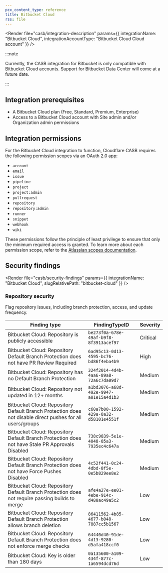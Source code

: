 ```yaml
---
pcx_content_type: reference
title: Bitbucket Cloud
rss: file
---
```



<Render
  file="casb/integration-description"
  params={{ integrationName: "Bitbucket Cloud", integrationAccountType: "Bitbucket Cloud Cloud account" }}
/>

:::note

Currently, the CASB integration for Bitbucket is only compatible with Bitbucket Cloud accounts. Support for Bitbucket Data Center will come at a future date.

:::

## Integration prerequisites

- A Bitbucket Cloud plan (Free, Standard, Premium, Enterprise)
- Access to a Bitbucket Cloud account with Site admin and/or Organization admin permissions

## Integration permissions

For the Bitbucket Cloud integration to function, Cloudflare CASB requires the following permission scopes via an OAuth 2.0 app:

- `account`
- `email`
- `issue`
- `pipeline`
- `project`
- `project:admin`
- `pullrequest`
- `repository`
- `repository:admin`
- `runner`
- `snippet`
- `webhook`
- `wiki`

These permissions follow the principle of least privilege to ensure that only the minimum required access is granted. To learn more about each permission scope, refer to the [Atlassian scopes documentation](https://developer.atlassian.com/cloud/bitbucket/rest/intro/#oauth-2-0).

## Security findings

<Render
  file="casb/security-findings"
  params={{ integrationName: "Bitbucket Cloud", slugRelativePath: "bitbucket-cloud" }}
/>

### Repository security

Flag repository issues, including branch protection, access, and update frequency.

| Finding type                                                                                              | FindingTypeID                          | Severity |
| --------------------------------------------------------------------------------------------------------- | -------------------------------------- | -------- |
| Bitbucket Cloud: Repository is publicly accessible                                                        | `be273f0a-678e-49af-b9f8-8f3913acef97` | Critical |
| Bitbucket Cloud: Repository Default Branch Protection does not have PR Review Required                    | `6ad95c13-0d13-4595-bc76-bd86f4eba4b9` | High     |
| Bitbucket Cloud: Repository has no Default Branch Protection                                              | `324f2014-4d4b-4aa6-89a8-72a6c7da09d7` | Medium   |
| Bitbucket Cloud: Repository not updated in 12+ months                                                     | `a1bd3076-a68d-492e-9947-a01e15a4d1b3` | Medium   |
| Bitbucket Cloud: Repository Default Branch Protection does not disable direct pushes for all users/groups | `c60a7b00-1592-429a-8a32-d58101e4551f` | Medium   |
| Bitbucket Cloud: Repository Default Branch Protection does not have Stale PR Approvals Disabled           | `738c9839-5e1e-4048-85a3-7935ec4c647a` | Medium   |
| Bitbucket Cloud: Repository Default Branch Protection does not have Force Pushes Disabled                 | `4c52f441-0c24-4dbd-8f5e-0e5b829ee8e2` | Medium   |
| Bitbucket Cloud: Repository Default Branch Protection does not require passing builds to merge            | `afe4a27e-ee01-4ebe-914c-d480ac49a5c2` | Low      |
| Bitbucket Cloud: Repository Default Branch Protection allows branch deletion                              | `86411562-4b85-4677-b048-7887cc5b1567` | Low      |
| Bitbucket Cloud: Repository Default Branch Protection does not enforce merge checks                       | `64440d40-91de-4d13-9280-d5afa418ccf0` | Low      |
| Bitbucket Cloud: Key is older than 180 days                                                               | `0a135600-a109-434f-877c-1a6594dcd76d` | Low      |
